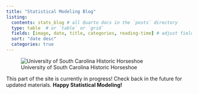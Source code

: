 ```yaml
---
title: "Statistical Modeling Blog"
listing: 
  contents: stats_blog # all Quarto docs in the `posts` directory
  type: table  # or `table` or `grid`
  fields: [image, date, title, categories, reading-time] # adjust fields that appear in the table
  sort: "date desc"
  categories: true 
---
```


![University of South Carolina Historic Horseshoe](images/USC_Horseshoe.jpg)

This part of the site is currently in progress! Check back in the future for updated materials. **Happy Statistical Modeling!**
